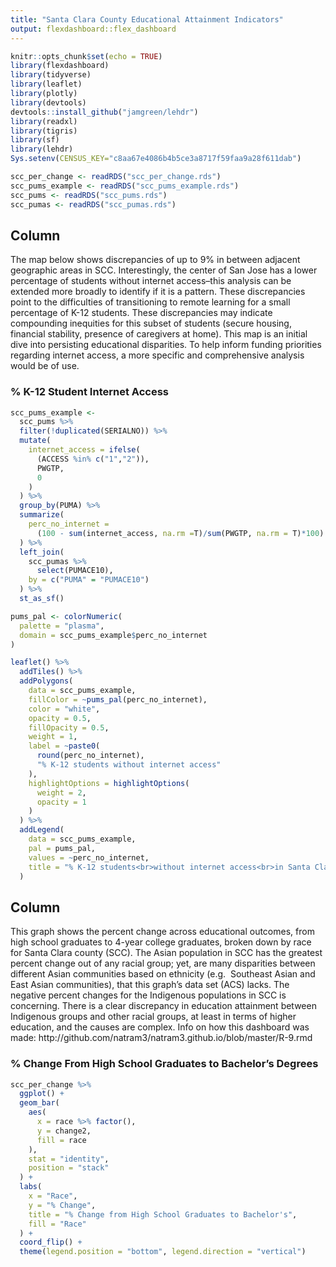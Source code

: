 ```yaml
---
title: "Santa Clara County Educational Attainment Indicators"
output: flexdashboard::flex_dashboard
---
```


```r
knitr::opts_chunk$set(echo = TRUE)
library(flexdashboard)
library(tidyverse)
library(leaflet)
library(plotly)
library(devtools)
devtools::install_github("jamgreen/lehdr")
library(readxl)
library(tigris)
library(sf)
library(lehdr)
Sys.setenv(CENSUS_KEY="c8aa67e4086b4b5ce3a8717f59faa9a28f611dab")

scc_per_change <- readRDS("scc_per_change.rds")
scc_pums_example <- readRDS("scc_pums_example.rds")
scc_pums <- readRDS("scc_pums.rds")
scc_pumas <- readRDS("scc_pumas.rds")
```

Column
-------------------------------------

The map below shows discrepancies of up to 9% in between adjacent geographic 
areas in SCC. Interestingly, the center of San Jose has a lower percentage of 
students without internet access--this analysis can be extended more broadly 
to identify if it is a pattern. These discrepancies point to the difficulties 
of transitioning to remote learning for a small percentage of K-12 students. 
These discrepancies may indicate compounding inequities for this subset of 
students (secure housing, financial stability, presence of caregivers at home). 
This map is an initial dive into persisting educational disparities. To help 
inform funding priorities regarding internet access, a more specific and 
comprehensive analysis would be of use.

### % K-12 Student Internet Access

```r
scc_pums_example <-
  scc_pums %>% 
  filter(!duplicated(SERIALNO)) %>% 
  mutate(
    internet_access = ifelse(
      (ACCESS %in% c("1","2")),
      PWGTP,
      0
    )
  ) %>% 
  group_by(PUMA) %>% 
  summarize(
    perc_no_internet =
      (100 - sum(internet_access, na.rm =T)/sum(PWGTP, na.rm = T)*100)
  ) %>% 
  left_join(
    scc_pumas %>% 
      select(PUMACE10),
    by = c("PUMA" = "PUMACE10")
  ) %>% 
  st_as_sf()

pums_pal <- colorNumeric(
  palette = "plasma",
  domain = scc_pums_example$perc_no_internet
)

leaflet() %>%
  addTiles() %>% 
  addPolygons(
    data = scc_pums_example,
    fillColor = ~pums_pal(perc_no_internet),
    color = "white",
    opacity = 0.5,
    fillOpacity = 0.5,
    weight = 1,
    label = ~paste0(
      round(perc_no_internet), 
      "% K-12 students without internet access"
    ),
    highlightOptions = highlightOptions(
      weight = 2,
      opacity = 1
    )
  ) %>% 
  addLegend(
    data = scc_pums_example,
    pal = pums_pal,
    values = ~perc_no_internet,
    title = "% K-12 students<br>without internet access<br>in Santa Clara County"
  )
```

Column
-------------------------------------

This graph shows the percent change across educational outcomes, from high 
school graduates to 4-year college graduates, broken down by race for Santa 
Clara county (SCC). The Asian population in SCC has 
the greatest percent change out of any racial group; yet, are many 
disparities between different Asian communities based on ethnicity (e.g. 
Southeast Asian and East Asian communities), that this graph’s data set (ACS) 
lacks. The negative percent changes for the Indigenous populations in SCC is 
concerning. There is a clear discrepancy in education attainment between 
Indigenous groups and other racial groups, at least in terms of higher 
education, and the causes are complex. Info on how this dashboard 
was made: http://github.com/natram3/natram3.github.io/blob/master/R-9.rmd


### % Change From High School Graduates to Bachelor’s Degrees


```r
scc_per_change %>% 
  ggplot() +
  geom_bar(
    aes(
      x = race %>% factor(),
      y = change2,
      fill = race
    ),
    stat = "identity",
    position = "stack"
  ) +
  labs(
    x = "Race",
    y = "% Change",
    title = "% Change from High School Graduates to Bachelor's",
    fill = "Race"
  ) + 
  coord_flip() + 
  theme(legend.position = "bottom", legend.direction = "vertical")
```
